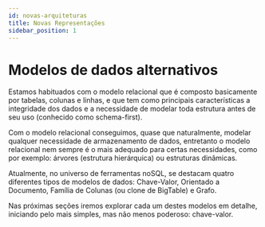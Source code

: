 ```yaml
---
id: novas-arquiteturas
title: Novas Representações
sidebar_position: 1
---
```


# Modelos de dados alternativos

Estamos habituados com o modelo relacional que é composto basicamente por tabelas, colunas e linhas, e que tem como principais características a integridade dos dados e a necessidade de modelar toda estrutura antes de seu uso (conhecido como schema-first).

Com o modelo relacional conseguimos, quase que naturalmente, modelar qualquer necessidade de armazenamento de dados, entretanto o modelo relacional nem sempre é o mais adequado para certas necessidades, como por exemplo: árvores (estrutura hierárquica) ou estruturas dinâmicas.

Atualmente, no universo de ferramentas noSQL, se destacam quatro diferentes tipos de modelos de dados: Chave-Valor, Orientado a Documento, Família de Colunas (ou clone de BigTable) e Grafo.

Nas próximas seções iremos explorar cada um destes modelos em detalhe, iniciando pelo mais simples, mas não menos poderoso: chave-valor.